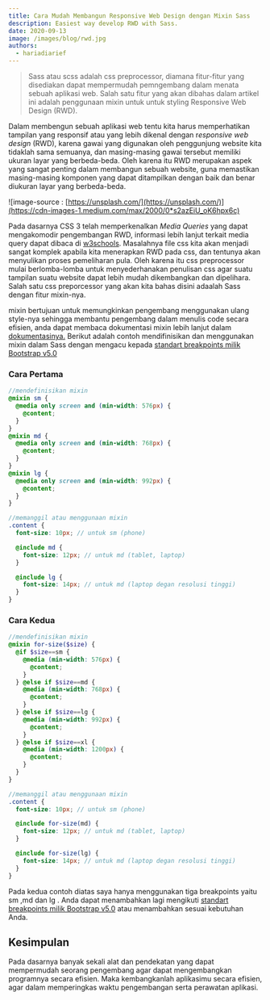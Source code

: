 ```yaml
---
title: Cara Mudah Membangun Responsive Web Design dengan Mixin Sass
description: Easiest way develop RWD with Sass.
date: 2020-09-13
image: /images/blog/rwd.jpg
authors:
  - hariadiarief
---
```


> Sass atau scss adalah css preprocessor, diamana fitur-fitur yang disediakan dapat mempermudah pemngembang dalam menata sebuah aplikasi web. Salah satu fitur yang akan dibahas dalam artikel ini adalah penggunaan mixin untuk untuk styling Responsive Web Design (RWD).

Dalam membengun sebuah aplikasi web tentu kita harus memperhatikan tampilan yang responsif atau yang lebih dikenal dengan r*esponsive web design* (RWD), karena gawai yang digunakan oleh penggunjung website kita tidaklah sama semuanya, dan masing-masing gawai tersebut memiliki ukuran layar yang berbeda-beda. Oleh karena itu RWD merupakan aspek yang sangat penting dalam membangun sebuah website, guna memastikan masing-masing komponen yang dapat ditampilkan dengan baik dan benar diukuran layar yang berbeda-beda.

![image-source : [https://unsplash.com/](https://unsplash.com/)](https://cdn-images-1.medium.com/max/2000/0*s2azEiU_oK6hpx6c)

Pada dasarnya CSS 3 telah memperkenalkan _Media Queries_ yang dapat mengakomodir pengembangan RWD, informasi lebih lanjut terkait media query dapat dibaca di [w3schools](https://www.w3schools.com/css/css_rwd_mediaqueries.asp). Masalahnya file css kita akan menjadi sangat komplek apabila kita menerapkan RWD pada css, dan tentunya akan menyulikan proses pemeliharan pula. Oleh karena itu css preprocessor mulai berlomba-lomba untuk menyederhanakan penulisan css agar suatu tampilan suatu website dapat lebih mudah dikembangkan dan dipelihara. Salah satu css preporcessor yang akan kita bahas disini adaalah Sass dengan fitur mixin-nya.

mixin bertujuan untuk memungkinkan pengembang menggunakan ulang style-nya sehingga membantu pengembang dalam menulis code secara efisien, anda dapat membaca dokumentasi mixin lebih lanjut dalam [dokumentasinya.](https://sass-lang.com/documentation/at-rules/mixin) Berikut adalah contoh mendifinisikan dan menggunakan mixin dalam Sass dengan mengacu kepada [standart breakpoints milik Bootstrap v5.0](https://getbootstrap.com/docs/5.0/layout/breakpoints/)

### Cara Pertama

```scss
//mendefinisikan mixin
@mixin sm {
  @media only screen and (min-width: 576px) {
    @content;
  }
}
@mixin md {
  @media only screen and (min-width: 768px) {
    @content;
  }
}
@mixin lg {
  @media only screen and (min-width: 992px) {
    @content;
  }
}

//memanggil atau menggunaan mixin
.content {
  font-size: 10px; // untuk sm (phone)

  @include md {
    font-size: 12px; // untuk md (tablet, laptop)
  }

  @include lg {
    font-size: 14px; // untuk md (laptop degan resolusi tinggi)
  }
}
```

### Cara Kedua

```scss
//mendefinisikan mixin
@mixin for-size($size) {
  @if $size==sm {
    @media (min-width: 576px) {
      @content;
    }
  } @else if $size==md {
    @media (min-width: 768px) {
      @content;
    }
  } @else if $size==lg {
    @media (min-width: 992px) {
      @content;
    }
  } @else if $size==xl {
    @media (min-width: 1200px) {
      @content;
    }
  }
}

//memanggil atau menggunaan mixin
.content {
  font-size: 10px; // untuk sm (phone)

  @include for-size(md) {
    font-size: 12px; // untuk md (tablet, laptop)
  }

  @include for-size(lg) {
    font-size: 14px; // untuk md (laptop degan resolusi tinggi)
  }
}
```

Pada kedua contoh diatas saya hanya menggunakan tiga breakpoints yaitu sm ,md dan lg . Anda dapat menambahkan lagi mengikuti [standart breakpoints milik Bootstrap v5.0](https://getbootstrap.com/docs/5.0/layout/breakpoints/) atau menambahkan sesuai kebutuhan Anda.

## Kesimpulan

Pada dasarnya banyak sekali alat dan pendekatan yang dapat mempermudah seorang pengembang agar dapat mengembangkan programnya secara efisien. Maka kembangkanlah aplikasimu secara efisien, agar dalam memperingkas waktu pengembangan serta perawatan aplikasi.
